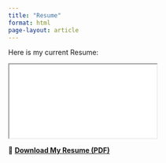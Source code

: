 ```yaml
---
title: "Resume"
format: html
page-layout: article
---
```


Here is my current Resume:

::: pdf-container
<iframe src="assets/Resume.pdf"></iframe>
:::

📄 [**Download My Resume (PDF)**](assets/Resume.pdf)
